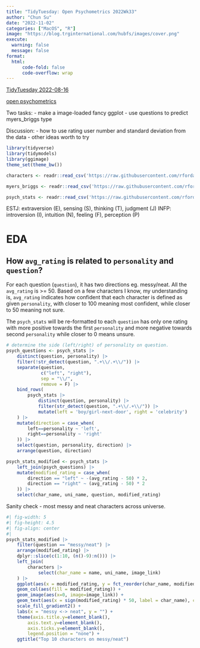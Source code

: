 ```yaml
---
title: "TidyTuesday: Open Psychometrics 2022Wk33"
author: "Chun Su"
date: "2022-11-02"
categories: ["MacOS", "R"]
image: "https://blog.trginternational.com/hubfs/images/cover.png"
execute: 
  warning: false
  message: false
format:
  html:
      code-fold: false
      code-overflow: wrap
---
```


[TidyTuesday 2022-08-16](https://github.com/rfordatascience/tidytuesday/tree/master/data/2022/2022-08-16)

[open psychometrics](https://openpsychometrics.org/tests/characters/documentation/)

Two tasks: - make a image-loaded fancy ggplot - use questions to predict myers_briggs type

Discussion: - how to use rating user number and standard deviation from the data - other ideas worth to try

```r
library(tidyverse)
library(tidymodels)
library(ggimage)
theme_set(theme_bw())

characters <- readr::read_csv('https://raw.githubusercontent.com/rfordatascience/tidytuesday/master/data/2022/2022-08-16/characters.csv')

myers_briggs <- readr::read_csv('https://raw.githubusercontent.com/rfordatascience/tidytuesday/master/data/2022/2022-08-16/myers_briggs.csv')

psych_stats <- readr::read_csv('https://raw.githubusercontent.com/rfordatascience/tidytuesday/master/data/2022/2022-08-16/psych_stats.csv')

```

ESTJ: extraversion (E), sensing (S), thinking (T), judgment (J) INFP: introversion (I), intuition (N), feeling (F), perception (P)

# EDA

## How `avg_rating` is related to `personality` and `question`?

For each question (`question`), it has two directions eg. messy/neat. All the `avg_rating` is \>= 50. Based on a few characters I know, my understanding is, `avg_rating` indicates how confident that each character is defined as given `personality`, with closer to 100 meaning most confident, while closer to 50 meaning not sure.

The `psych_stats` will be re-formatted to each `question` has only one rating with more positive towards the first `personality` and more negative towards second `personality` while closer to 0 means unsure.

```r

# determine the side (left/right) of personality on question.
psych_questions <- psych_stats |>
    distinct(question, personality) |>
    filter(!str_detect(question, ".+\\/.+\\/")) |>
    separate(question,
             c("left", "right"),
             sep = "\\/",
             remove = F) |>
    bind_rows(
        psych_stats |>
            distinct(question, personality) |>
            filter(str_detect(question, ".+\\/.+\\/")) |>
            mutate(left = 'boy/girl-next-door', right = 'celebrity')
    ) |> 
    mutate(direction = case_when(
        left==personality ~ 'left',
        right==personality ~ 'right'
    )) |> 
    select(question, personality, direction) |> 
    arrange(question, direction)

psych_stats_modified <- psych_stats |> 
    left_join(psych_questions) |> 
    mutate(modified_rating = case_when(
        direction == "left" ~ -(avg_rating - 50) * 2,
        direction == "right" ~ (avg_rating - 50) * 2
    )) |> 
    select(char_name, uni_name, question, modified_rating)
```

Sanity check - most messy and neat characters across universe.

```r
#| fig-width: 5
#| fig-height: 4.5
#| fig-align: center
#| 
psych_stats_modified |> 
    filter(question == "messy/neat") |> 
    arrange(modified_rating) |> 
    dplyr::slice(c(1:10, (n()-9):n())) |> 
    left_join(
        characters |> 
            select(char_name = name, uni_name, image_link)
    ) |> 
    ggplot(aes(x = modified_rating, y = fct_reorder(char_name, modified_rating))) +
    geom_col(aes(fill = modified_rating)) +
    geom_image(aes(x=0, image=image_link)) + 
    geom_text(aes(x = sign(modified_rating) * 50, label = char_name), color = 'white') + 
    scale_fill_gradient2() +
    labs(x = "messy <-> neat", y = "") +
    theme(axis.title.y=element_blank(),
        axis.text.y=element_blank(),
        axis.ticks.y=element_blank(),
        legend.position = "none") +
    ggtitle("Top 10 characters on messy/neat")
```
